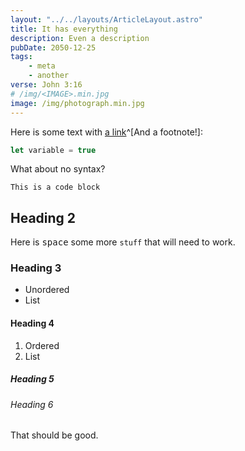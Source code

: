 ```yaml
---
layout: "../../layouts/ArticleLayout.astro"
title: It has everything
description: Even a description
pubDate: 2050-12-25
tags:
    - meta
    - another
verse: John 3:16
# /img/<IMAGE>.min.jpg
image: /img/photograph.min.jpg
---
```



Here is some text with [a link](https://seanmcp.com)^[And a footnote!]:

```js
let variable = true
```

What about no syntax?

```
This is a code block
```

## Heading 2

Here is <kbd>space</kbd> some more `stuff` that will need to work.

### Heading 3

- Unordered
- List

#### Heading 4

1. Ordered
1. List

##### Heading 5

<YouTube url="https://www.youtube.com/watch?v=fNedC1qBnZ8" />

###### Heading 6

That should be good.
